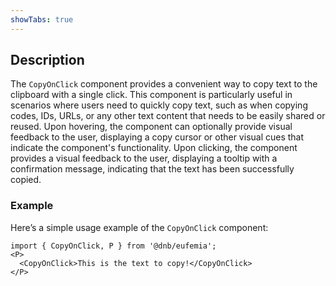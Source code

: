 ```yaml
---
showTabs: true
---
```


## Description

The `CopyOnClick` component provides a convenient way to copy text to the clipboard with a single click. This component is particularly useful in scenarios where users need to quickly copy text, such as when copying codes, IDs, URLs, or any other text content that needs to be easily shared or reused.
Upon hovering, the component can optionally provide visual feedback to the user, displaying a copy cursor or other visual cues that indicate the component's functionality.
Upon clicking, the component provides a visual feedback to the user, displaying a tooltip with a confirmation message, indicating that the text has been successfully copied.

### Example

Here’s a simple usage example of the `CopyOnClick` component:

```tsx
import { CopyOnClick, P } from '@dnb/eufemia';
<P>
  <CopyOnClick>This is the text to copy!</CopyOnClick>
</P>
```
